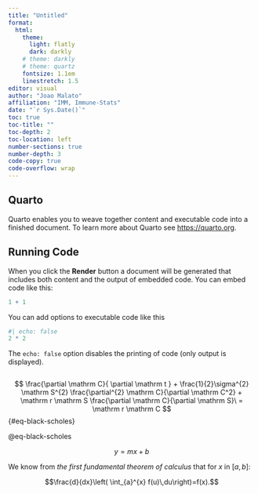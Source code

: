```yaml
---
title: "Untitled"
format:
  html:
    theme:
      light: flatly
      dark: darkly
    # theme: darkly
    # theme: quartz
    fontsize: 1.1em
    linestretch: 1.5
editor: visual
author: "Joao Malato"
affiliation: "IMM, Immune-Stats"
date: "`r Sys.Date()`"
toc: true
toc-title: ""
toc-depth: 2
toc-location: left
number-sections: true
number-depth: 3
code-copy: true
code-overflow: wrap
---
```



## Quarto

Quarto enables you to weave together content and executable code into a finished document. To learn more about Quarto see <https://quarto.org>.

## Running Code

When you click the **Render** button a document will be generated that includes both content and the output of embedded code. You can embed code like this:

```r
1 + 1
```

You can add options to executable code like this

```r
#| echo: false
2 * 2
```

The `echo: false` option disables the printing of code (only output is displayed).

```r

```

$$
\frac{\partial \mathrm C}{ \partial \mathrm t } + \frac{1}{2}\sigma^{2} \mathrm S^{2}
\frac{\partial^{2} \mathrm C}{\partial \mathrm C^2}
  + \mathrm r \mathrm S \frac{\partial \mathrm C}{\partial \mathrm S}\ =
  \mathrm r \mathrm C 
$$ {#eq-black-scholes}

@eq-black-scholes

::: solution
$$
y = mx + b
$$
:::

::: column-margin
We know from *the first fundamental theorem of calculus* that for $x$ in $[a, b]$:

$$\frac{d}{dx}\left( \int_{a}^{x} f(u)\,du\right)=f(x).$$
:::

